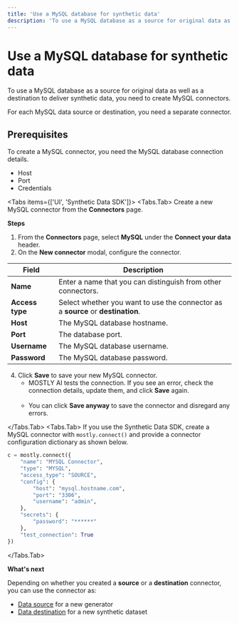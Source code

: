 ```yaml
---
title: 'Use a MySQL database for synthetic data'
description: 'To use a MySQL database as a source for original data as well as a destination to deliver synthetic data, you need to create MySQL connectors.'
---
```



# Use a MySQL database for synthetic data

To use a MySQL database as a source for original data as well as a destination to deliver synthetic data, you need to create MySQL connectors.

For each MySQL data source or destination, you need a separate connector.

## Prerequisites

To create a MySQL connector, you need the MySQL database connection details.

- Host
- Port
- Credentials

<Tabs items={['UI', 'Synthetic Data SDK']}>
<Tabs.Tab>
Create a new MySQL connector from the **Connectors** page.

**Steps**

1. From the **Connectors** page, select **MySQL** under the **Connect your data** header.
2. On the **New connector** modal, configure the connector.

| Field           | Description                                                                      |
| --------------- | -------------------------------------------------------------------------------- |
| **Name**        | Enter a name that you can distinguish from other connectors.                     |
| **Access type** | Select whether you want to use the connector as a **source** or **destination**. |
| **Host**        | The MySQL database hostname.                                                     |
| **Port**        | The database port.                                                               |
| **Username**    | The MySQL database username.                                                     |
| **Password**    | The MySQL database password.                                                     |

4. Click **Save** to save your new MySQL connector.
   - MOSTLY AI tests the connection. If you see an error, check the connection details, update them, and click **Save** again.<br /><br />
   - You can click **Save anyway** to save the connector and disregard any errors.

</Tabs.Tab>
<Tabs.Tab>
If you use the Synthetic Data SDK, create a MySQL connector with `mostly.connect()` and provide a connector configuration dictionary as shown below.

```python copy filename="python"
c = mostly.connect({
    "name": "MYSQL Connector",
    "type": "MYSQL",
    "access_type": "SOURCE",
    "config": {
        "host": "mysql.hostname.com",
        "port": "3306",
        "username": "admin",
    },
    "secrets": {
        "password": "******"
    },
    "test_connection": True
})
```

</Tabs.Tab>
</Tabs>

**What's next**

Depending on whether you created a **source** or a **destination** connector, you can use the connector as:

- [Data source](../use/data-source) for a new generator
- [Data destination](../use/data-destination) for a new synthetic dataset
